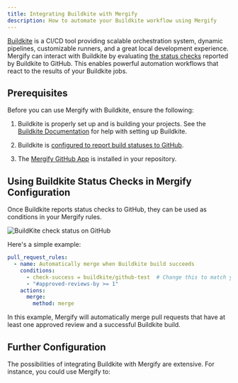 ```yaml
---
title: Integrating Buildkite with Mergify
description: How to automate your Buildkite workflow using Mergify
---
```



<IntegrationLogo src={buildkiteLogo} alt="BuildKite logo"/>

[Buildkite](https://buildkite.com/) is a CI/CD tool providing scalable
orchestration system, dynamic pipelines, customizable runners, and a great
local development experience. Mergify can interact with Buildkite by evaluating
[the status
checks](https://docs.github.com/en/pull-requests/collaborating-with-pull-requests/collaborating-on-repositories-with-code-quality-features/about-status-checks)
reported by Buildkite to GitHub. This enables powerful automation workflows
that react to the results of your Buildkite jobs.

## Prerequisites

Before you can use Mergify with Buildkite, ensure the following:

1. Buildkite is properly set up and is building your projects. See the
   [Buildkite
   Documentation](https://buildkite.com/docs/tutorials/getting-started) for
   help with setting up Buildkite.

2. Buildkite is [configured to report build statuses to
   GitHub](https://buildkite.com/docs/integrations/github#connecting-buildkite-and-github).

3. The [Mergify GitHub App](/getting-started) is installed in your repository.

## Using Buildkite Status Checks in Mergify Configuration

Once Buildkite reports status checks to GitHub, they can be used as conditions
in your Mergify rules.

<Image src={statusScreenshot} alt="BuildKite check status on GitHub"/>

Here's a simple example:

```yaml
pull_request_rules:
  - name: Automatically merge when Buildkite build succeeds
    conditions:
      - check-success = buildkite/github-test  # Change this to match your Buildkite check name
      - "#approved-reviews-by >= 1"
    actions:
      merge:
        method: merge
```

In this example, Mergify will automatically merge pull requests that have at
least one approved review and a successful Buildkite build.

## Further Configuration

The possibilities of integrating Buildkite with Mergify are extensive.
For instance, you could use Mergify to:


<CIFurther />
